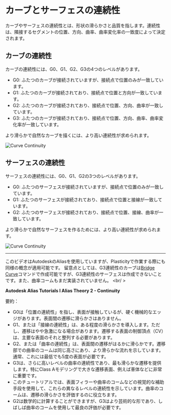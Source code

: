 # カーブとサーフェスの連続性


カーブやサーフェスの連続性とは、形状の滑らかさと品質を指します。連続性は、隣接するセグメントの位置、方向、曲率、曲率変化率の一致度によって決定されます。

## カーブの連続性
カーブの連続性には、G0、G1、G2、G3の4つのレベルがあります。
- G0: ふたつのカーブが接続されていますが、接続点で位置のみが一致しています。
- G1: ふたつのカーブが接続されており、接続点で位置と方向が一致しています。
- G2: ふたつのカーブが接続されており、接続点で位置、方向、曲率が一致しています。
- G3: ふたつのカーブが接続されており、接続点で位置、方向、曲率、曲率変化率が一致しています。

より滑らかで自然なカーブを描くには、より高い連続性が求められます。

![Curve Continuity](/img/curve-continuity.png)

## サーフェスの連続性
サーフェスの連続性には、G0、G1、G2の3つのレベルがあります。
- G0: ふたつのサーフェスが接続されていますが、接続点で位置のみが一致しています。
- G1: ふたつのサーフェスが接続されており、接続点で位置と接線が一致しています。
- G2: ふたつのサーフェスが接続されており、接続点で位置、接線、曲率が一致しています。

より滑らかで自然なサーフェスを作るためには、より高い連続性が求められます。

![Curve Continuity](/img/surface-continuity.png)

---

このビデオはAutodeskのAliasを使用していますが、Plasticityで作業する際にも同様の概念が適用可能です。
留意点としては、G3連続性のカーブは[Bridge Curve](../sketch/bridge#bridge-curve)コマンドで作成可能ですが、G3連続性のサーフェスは作成できないことです。また、曲率コームもまだ実装されていません。
<br/ >
<YouTube videoId="ULN-KhTHFH0" />

**Autodesk Alias Tutorials l Alias Theory 2 - Continuity**

要約：
- G0は「位置の連続性」を指し、表面が接触しているが、硬く機械的なエッジがあります。表面間の遷移に滑らかさはありません。
- G1、または「接線の連続性」は、ある程度の滑らかさを導入します。ただし、遷移はやや急激になる場合があります。遷移する表面の制御頂点（CV）は、主要な表面のそれと整列する必要があります。
- G2、または「曲率の連続性」は、表面間の遷移がはるかに滑らかです。遷移部での曲率のコームは同じ高さにあり、より滑らかな流れを示しています。通常、これには最低でも5度の表面が必要です。
- G3は、さらに高いレベルの曲率の連続性であり、最も滑らかな遷移を提供します。特にClass Aモデリングで大きな遷移表面、例えば車体などに非常に重要です。
- このチュートリアルでは、表面フィラーや曲率のコームなどの視覚的な補助手段を使用して、これらの異なるレベルの連続性を示しています。曲率のコームは、遷移の滑らかさを評価するのに役立ちます。
- G2は数学的に計算することができますが、G3はより芸術的な形であり、しばしば曲率のコームを使用して最良の評価が必要です。







